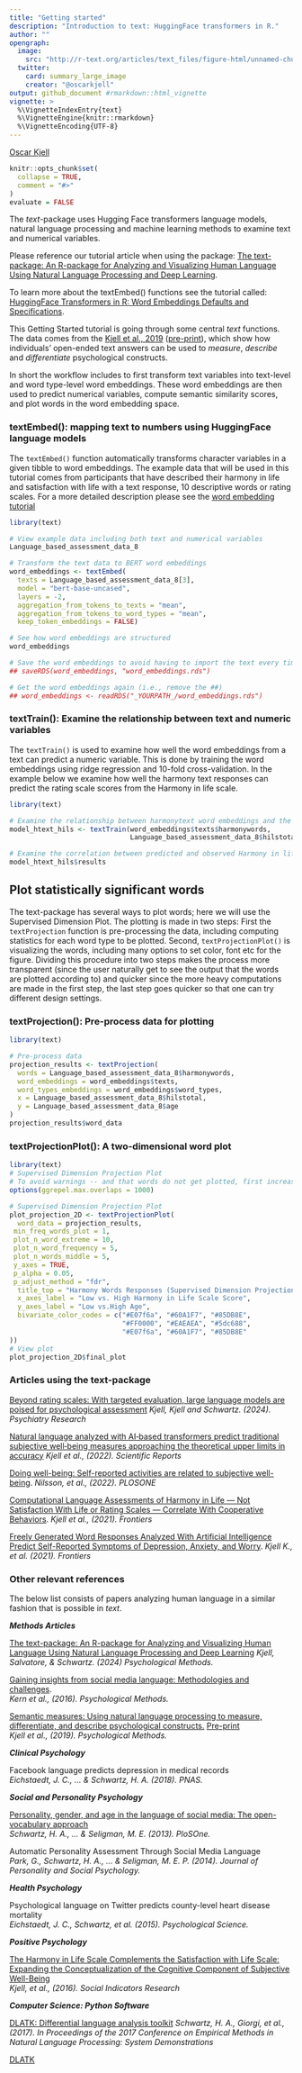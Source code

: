 ```yaml
---
title: "Getting started"
description: "Introduction to text: HuggingFace transformers in R."
author: ""
opengraph:
  image: 
    src: "http://r-text.org/articles/text_files/figure-html/unnamed-chunk-5-1.png"
  twitter:
    card: summary_large_image
    creator: "@oscarkjell"
output: github_document #rmarkdown::html_vignette
vignette: >
  %\VignetteIndexEntry{text}
  %\VignetteEngine{knitr::rmarkdown}
  %\VignetteEncoding{UTF-8}
---
```

<a rel="me" href="https://mastodon.online/@oscarkjell">Oscar Kjell</a>
```r
knitr::opts_chunk$set(
  collapse = TRUE,
  comment = "#>"
)
evaluate = FALSE
```
The *text*-package uses Hugging Face transformers language models, natural language processing and machine learning methods to examine text and numerical variables.

Please reference our tutorial article when using the package: [The text-package: An R-package for Analyzing and Visualizing Human Language Using Natural Language Processing and Deep Learning](https://osf.io/preprints/psyarxiv/293kt/).

To learn more about the textEmbed() functions see the tutorial called: [HuggingFace Transformers in R: Word Embeddings Defaults and Specifications](https://www.r-text.org/articles/huggingface_in_r.html).

This Getting Started tutorial is going through some central *text* functions. The data comes from the [Kjell et al., 2019](https://pubmed.ncbi.nlm.nih.gov/29963879/) ([pre-print](https://osf.io/preprints/psyarxiv/er6t7/)), which show how individuals' open-ended text answers can be used to *measure*, *describe* and *differentiate* psychological constructs.  

In short the workflow includes to first transform text variables into text-level and word type-level word embeddings. These word embeddings are then used to predict numerical variables, compute semantic similarity scores, and plot words in the word embedding space.  

### textEmbed(): mapping text to numbers using HuggingFace language models
The `textEmbed()` function automatically transforms character variables in a given tibble to word embeddings. The example data that will be used in this tutorial comes from participants that have described their harmony in life and satisfaction with life with a text response, 10 descriptive words or rating scales. For a more detailed description please see the [word embedding tutorial](https://www.r-text.org/articles/huggingface_in_r.html) 

```r

library(text)

# View example data including both text and numerical variables
Language_based_assessment_data_8

# Transform the text data to BERT word embeddings
word_embeddings <- textEmbed(
  texts = Language_based_assessment_data_8[3],
  model = "bert-base-uncased",
  layers = -2,
  aggregation_from_tokens_to_texts = "mean",
  aggregation_from_tokens_to_word_types = "mean",
  keep_token_embeddings = FALSE)

# See how word embeddings are structured
word_embeddings

# Save the word embeddings to avoid having to import the text every time. (i.e., remove the ##)
## saveRDS(word_embeddings, "word_embeddings.rds")

# Get the word embeddings again (i.e., remove the ##)
## word_embeddings <- readRDS("_YOURPATH_/word_embeddings.rds")
```


### textTrain(): Examine the relationship between text and numeric variables
The `textTrain()` is used to examine how well the word embeddings from a text can predict a numeric variable. This is done by training the word embeddings using ridge regression and 10-fold cross-validation. In the example below we examine how well the harmony text responses can predict the rating scale scores from the Harmony in life scale.

```r
library(text)

# Examine the relationship between harmonytext word embeddings and the harmony in life rating scale
model_htext_hils <- textTrain(word_embeddings$texts$harmonywords, 
                              Language_based_assessment_data_8$hilstotal)

# Examine the correlation between predicted and observed Harmony in life scale scores
model_htext_hils$results

```

## Plot statistically significant words 
The text-package has several ways to plot words; here we will use the Supervised Dimension Plot. The plotting is made in two steps: First the `textProjection` function is pre-processing the data, including computing statistics for each word type to be plotted. Second, `textProjectionPlot()` is visualizing the words, including many options to set color, font etc for the figure. Dividing this procedure into two steps makes the process more transparent (since the user naturally get to see the output that the words are plotted according to) and quicker since the more heavy computations are made in the first step, the last step goes quicker so that one can try different design settings.   

### textProjection(): Pre-process data for plotting 
```r
library(text)

# Pre-process data
projection_results <- textProjection(
  words = Language_based_assessment_data_8$harmonywords,
  word_embeddings = word_embeddings$texts,
  word_types_embeddings = word_embeddings$word_types,
  x = Language_based_assessment_data_8$hilstotal,
  y = Language_based_assessment_data_8$age
)
projection_results$word_data

```


### textProjectionPlot(): A two-dimensional word plot
```r
library(text)
# Supervised Dimension Projection Plot
# To avoid warnings -- and that words do not get plotted, first increase the max.overlaps for the entire session: 
options(ggrepel.max.overlaps = 1000)

# Supervised Dimension Projection Plot
plot_projection_2D <- textProjectionPlot(
  word_data = projection_results,
 min_freq_words_plot = 1,
 plot_n_word_extreme = 10,
 plot_n_word_frequency = 5,
 plot_n_words_middle = 5,
 y_axes = TRUE,
 p_alpha = 0.05,
 p_adjust_method = "fdr",
  title_top = "Harmony Words Responses (Supervised Dimension Projection)",
  x_axes_label = "Low vs. High Harmony in Life Scale Score",
  y_axes_label = "Low vs.High Age",
  bivariate_color_codes = c("#E07f6a", "#60A1F7", "#85DB8E",
                            "#FF0000", "#EAEAEA", "#5dc688",
                            "#E07f6a", "#60A1F7", "#85DB8E"
))
# View plot
plot_projection_2D$final_plot


```


### Articles using the text-package
[Beyond rating scales: With targeted evaluation, large language models are poised for psychological assessment](https://doi.org/10.1016/j.psychres.2023.115667) *Kjell, Kjell and Schwartz. (2024). Psychiatry Research*

[Natural language analyzed with AI‐based transformers predict traditional subjective well‐being measures approaching the theoretical upper limits in accuracy](https://www.nature.com/articles/s41598-022-07520-w) *Kjell et al., (2022). Scientific Reports*

[Doing well-being: Self-reported activities are related to subjective well-being](https://journals.plos.org/plosone/article?id=10.1371/journal.pone.0270503).
*Nilsson, et al., (2022). PLOSONE*

[Computational Language Assessments of Harmony in Life — Not Satisfaction With Life or Rating Scales — Correlate With Cooperative Behaviors](https://www.frontiersin.org/articles/10.3389/fpsyg.2021.601679/). *Kjell et al., (2021). Frontiers*

[Freely Generated Word Responses Analyzed With Artificial Intelligence Predict Self-Reported Symptoms of Depression, Anxiety, and Worry](https://www.frontiersin.org/articles/10.3389/fpsyg.2021.602581/). *Kjell K., et al. (2021). Frontiers*

### Other relevant references
The below list consists of papers analyzing human language in a similar fashion that is possible in *text*.

***Methods Articles***

[The text-package: An R-package for Analyzing and Visualizing Human Language Using Natural Language Processing and Deep Learning](https://osf.io/preprints/psyarxiv/293kt/)
*Kjell, Salvatore, & Schwartz. (2024) Psychological Methods.*

[Gaining insights from social media language: Methodologies and challenges](http://www.peggykern.org/uploads/5/6/6/7/56678211/kern_2016_-_gaining_insights_from_social_media_language-_methodologies_and_challenges.pdf).  
*Kern et al., (2016). Psychological Methods.*

[Semantic measures: Using natural language processing to measure, differentiate, and describe psychological constructs.](https://pubmed.ncbi.nlm.nih.gov/29963879/) [Pre-print](https://osf.io/preprints/psyarxiv/er6t7/)  
*Kjell et al.,  (2019). Psychological Methods.*

***Clinical Psychology***  

Facebook language predicts depression in medical records  
*Eichstaedt, J. C., ... & Schwartz, H. A. (2018). PNAS.*


***Social and Personality Psychology***     

[Personality, gender, and age in the language of social media: The open-vocabulary approach](https://journals.plos.org/plosone/article?id=10.1371/journal.pone.0073791)  
*Schwartz, H. A., … & Seligman, M. E. (2013). PloSOne.*

Automatic Personality Assessment Through Social Media Language  
*Park, G., Schwartz, H. A., ... & Seligman, M. E. P. (2014). Journal of Personality and Social Psychology.*


***Health Psychology***  

Psychological language on Twitter predicts county-level heart disease mortality  
*Eichstaedt, J. C., Schwartz, et al. (2015). Psychological Science.*


***Positive Psychology***  

[The Harmony in Life Scale Complements the Satisfaction with Life Scale: Expanding the Conceptualization of the Cognitive Component of Subjective Well-Being](https://link.springer.com/article/10.1007/s11205-015-0903-z)  
*Kjell, et al., (2016). Social Indicators Research*

***Computer Science: Python Software***  

[DLATK: Differential language analysis toolkit](https://aclanthology.org/D17-2010/)
*Schwartz, H. A., Giorgi, et al., (2017).  In Proceedings of the 2017 Conference on Empirical Methods in Natural Language Processing: System Demonstrations* 


[DLATK](https://github.com/dlatk/dlatk)



